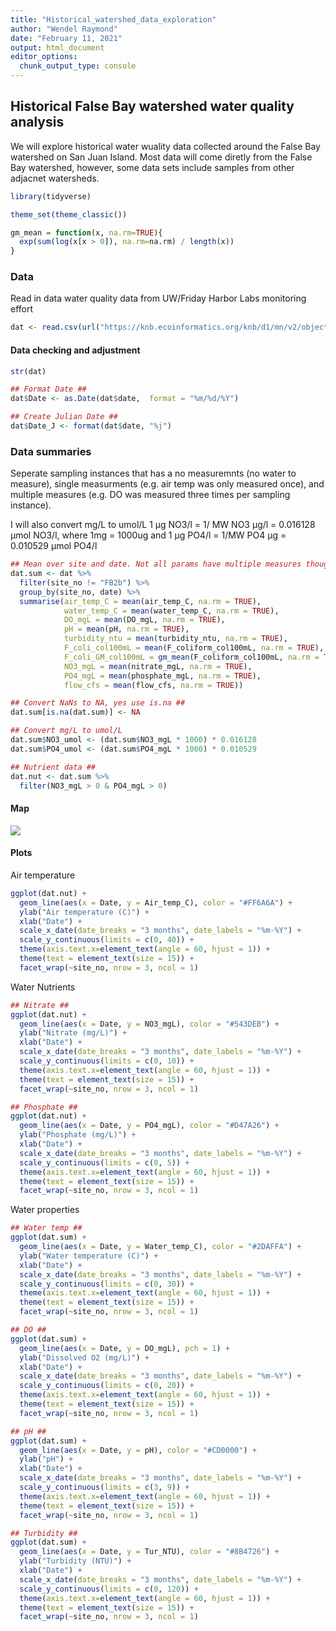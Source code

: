 ```yaml
---
title: "Historical_watershed_data_exploration"
author: "Wendel Raymond"
date: "February 11, 2021"
output: html_document
editor_options: 
  chunk_output_type: console
---
```


## Historical False Bay watershed water quality analysis
We will explore historical water wuality data collected around the False Bay watershed on San Juan Island. Most data will come diretly from the False Bay watershed, however, some data sets include samples from other adjacnet watersheds.

```r
library(tidyverse)

theme_set(theme_classic())

gm_mean = function(x, na.rm=TRUE){
  exp(sum(log(x[x > 0]), na.rm=na.rm) / length(x))
}
```

### Data
Read in data water quality data from UW/Friday Harbor Labs monitoring effort
```r
dat <- read.csv(url("https://knb.ecoinformatics.org/knb/d1/mn/v2/object/urn%3Auuid%3A6e0b67fb-7694-45bb-a15c-9b9b5795ebb6", method = "libcurl"), header = TRUE, stringsAsFactors = FALSE)
```

#### Data checking and adjustment
```r
str(dat)

## Format Date ##
dat$Date <- as.Date(dat$date,  format = "%m/%d/%Y")

## Create Julian Date ##
dat$Date_J <- format(dat$date, "%j")
```

### Data summaries
Seperate sampling instances that has a no measuremnts (no water to measure), single measurments (e.g. air temp was only measured once), and multiple measures (e.g. DO was measured three times per sampling instance). 

I will also convert mg/L to umol/L 1 μg NO3/l = 1/ MW NO3 μg/l = 0.016128 μmol NO3/l, where 1mg = 1000ug and 1 μg PO4/l = 1/MW PO4 μg = 0.010529 μmol PO4/l
```r
## Mean over site and date. Not all params have multiple measures though ##
dat.sum <- dat %>%
  filter(site_no != "FB2b") %>% 
  group_by(site_no, date) %>% 
  summarise(air_temp_C = mean(air_temp_C, na.rm = TRUE),
            water_temp_C = mean(water_temp_C, na.rm = TRUE),
            DO_mgL = mean(DO_mgL, na.rm = TRUE),
            pH = mean(pH, na.rm = TRUE),
            turbidity_ntu = mean(turbidity_ntu, na.rm = TRUE),
            F_coli_col100mL = mean(F_coliform_col100mL, na.rm = TRUE),
            F_coli_GM_col100mL = gm_mean(F_coliform_col100mL, na.rm = TRUE),
            NO3_mgL = mean(nitrate_mgL, na.rm = TRUE),
            PO4_mgL = mean(phosphate_mgL, na.rm = TRUE),
            flow_cfs = mean(flow_cfs, na.rm = TRUE))

## Convert NaNs to NA, yes use is.na ##
dat.sum[is.na(dat.sum)] <- NA

## Convert mg/L to umol/L
dat.sum$NO3_umol <- (dat.sum$NO3_mgL * 1000) * 0.016128
dat.sum$PO4_umol <- (dat.sum$PO4_mgL * 1000) * 0.010529

## Nutrient data ##
dat.nut <- dat.sum %>% 
  filter(NO3_mgL > 0 & PO4_mgL > 0)
```

#### Map
![](https://depts.washington.edu/fhlk12/monitor/sanjuan/SanJuanGIS.jpg)

#### Plots
Air temperature

```r
ggplot(dat.nut) +
  geom_line(aes(x = Date, y = Air_temp_C), color = "#FF6A6A") +
  ylab("Air temperature (C)") +
  xlab("Date") +
  scale_x_date(date_breaks = "3 months", date_labels = "%m-%Y") +
  scale_y_continuous(limits = c(0, 40)) +
  theme(axis.text.x=element_text(angle = 60, hjust = 1)) +
  theme(text = element_text(size = 15)) +
  facet_wrap(~site_no, nrow = 3, ncol = 1)
```

Water Nutrients

```r
## Nitrate ##
ggplot(dat.nut) +
  geom_line(aes(x = Date, y = NO3_mgL), color = "#543DEB") +
  ylab("Nitrate (mg/L)") +
  xlab("Date") +
  scale_x_date(date_breaks = "3 months", date_labels = "%m-%Y") +
  scale_y_continuous(limits = c(0, 10)) +
  theme(axis.text.x=element_text(angle = 60, hjust = 1)) +
  theme(text = element_text(size = 15)) +
  facet_wrap(~site_no, nrow = 3, ncol = 1)

## Phosphate ##
ggplot(dat.nut) +
  geom_line(aes(x = Date, y = PO4_mgL), color = "#D47A26") +
  ylab("Phosphate (mg/L)") +
  xlab("Date") +
  scale_x_date(date_breaks = "3 months", date_labels = "%m-%Y") +
  scale_y_continuous(limits = c(0, 5)) +
  theme(axis.text.x=element_text(angle = 60, hjust = 1)) +
  theme(text = element_text(size = 15)) +
  facet_wrap(~site_no, nrow = 3, ncol = 1)
```

Water properties

```r
## Water temp ##
ggplot(dat.sum) +
  geom_line(aes(x = Date, y = Water_temp_C), color = "#2DAFFA") +
  ylab("Water temperature (C)") +
  xlab("Date") +
  scale_x_date(date_breaks = "3 months", date_labels = "%m-%Y") +
  scale_y_continuous(limits = c(0, 30)) +
  theme(axis.text.x=element_text(angle = 60, hjust = 1)) +
  theme(text = element_text(size = 15)) +
  facet_wrap(~site_no, nrow = 3, ncol = 1)

## DO ## 
ggplot(dat.sum) +
  geom_line(aes(x = Date, y = DO_mgL), pch = 1) +
  ylab("Dissolved O2 (mg/L)") +
  xlab("Date") +
  scale_x_date(date_breaks = "3 months", date_labels = "%m-%Y") +
  scale_y_continuous(limits = c(0, 20)) +
  theme(axis.text.x=element_text(angle = 60, hjust = 1)) +
  theme(text = element_text(size = 15)) +
  facet_wrap(~site_no, nrow = 3, ncol = 1)

## pH ##
ggplot(dat.sum) +
  geom_line(aes(x = Date, y = pH), color = "#CD0000") +
  ylab("pH") +
  xlab("Date") +
  scale_x_date(date_breaks = "3 months", date_labels = "%m-%Y") +
  scale_y_continuous(limits = c(3, 9)) +
  theme(axis.text.x=element_text(angle = 60, hjust = 1)) +
  theme(text = element_text(size = 15)) +
  facet_wrap(~site_no, nrow = 3, ncol = 1)

## Turbidity ##
ggplot(dat.sum) +
  geom_line(aes(x = Date, y = Tur_NTU), color = "#8B4726") +
  ylab("Turbidity (NTU)") +
  xlab("Date") +
  scale_x_date(date_breaks = "3 months", date_labels = "%m-%Y") +
  scale_y_continuous(limits = c(0, 120)) +
  theme(axis.text.x=element_text(angle = 60, hjust = 1)) +
  theme(text = element_text(size = 15)) +
  facet_wrap(~site_no, nrow = 3, ncol = 1)

```

